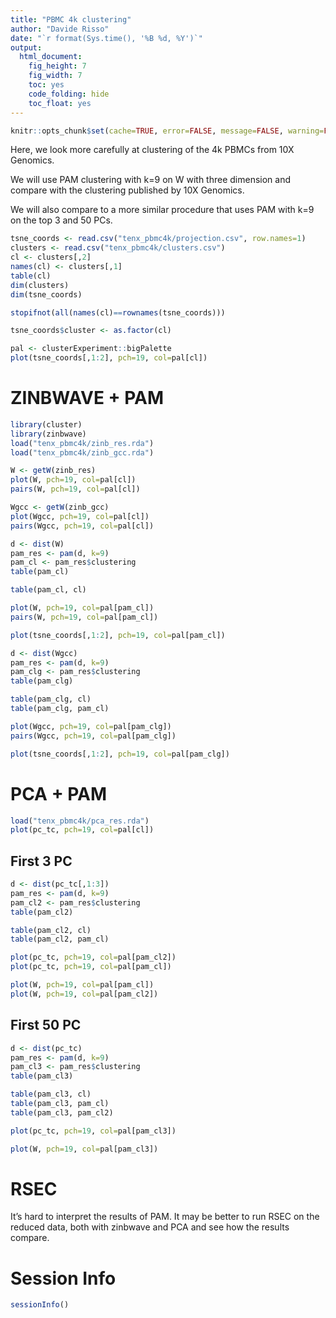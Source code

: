```yaml
---
title: "PBMC 4k clustering"
author: "Davide Risso"
date: "`r format(Sys.time(), '%B %d, %Y')`"
output: 
  html_document: 
    fig_height: 7
    fig_width: 7
    toc: yes
    code_folding: hide
    toc_float: yes
---
```


```r
knitr::opts_chunk$set(cache=TRUE, error=FALSE, message=FALSE, warning=FALSE)
```

Here, we look more carefully at clustering of the 4k PBMCs from 10X Genomics.

We will use PAM clustering with k=9 on W with three dimension and compare with
the clustering published by 10X Genomics.

We will also compare to a more similar procedure that uses PAM with k=9 on the top
3 and 50 PCs.

```r
tsne_coords <- read.csv("tenx_pbmc4k/projection.csv", row.names=1)
clusters <- read.csv("tenx_pbmc4k/clusters.csv")
cl <- clusters[,2]
names(cl) <- clusters[,1]
table(cl)
dim(clusters)
dim(tsne_coords)

stopifnot(all(names(cl)==rownames(tsne_coords)))

tsne_coords$cluster <- as.factor(cl)

pal <- clusterExperiment::bigPalette
plot(tsne_coords[,1:2], pch=19, col=pal[cl])
```

# ZINBWAVE + PAM

```r
library(cluster)
library(zinbwave)
load("tenx_pbmc4k/zinb_res.rda")
load("tenx_pbmc4k/zinb_gcc.rda")

W <- getW(zinb_res)
plot(W, pch=19, col=pal[cl])
pairs(W, pch=19, col=pal[cl])

Wgcc <- getW(zinb_gcc)
plot(Wgcc, pch=19, col=pal[cl])
pairs(Wgcc, pch=19, col=pal[cl])
```

```r
d <- dist(W)
pam_res <- pam(d, k=9)
pam_cl <- pam_res$clustering
table(pam_cl)

table(pam_cl, cl)

plot(W, pch=19, col=pal[pam_cl])
pairs(W, pch=19, col=pal[pam_cl])

plot(tsne_coords[,1:2], pch=19, col=pal[pam_cl])

d <- dist(Wgcc)
pam_res <- pam(d, k=9)
pam_clg <- pam_res$clustering
table(pam_clg)

table(pam_clg, cl)
table(pam_clg, pam_cl)

plot(Wgcc, pch=19, col=pal[pam_clg])
pairs(Wgcc, pch=19, col=pal[pam_clg])

plot(tsne_coords[,1:2], pch=19, col=pal[pam_clg])
```

# PCA + PAM

```r
load("tenx_pbmc4k/pca_res.rda")
plot(pc_tc, pch=19, col=pal[cl])
```

## First 3 PC

```r
d <- dist(pc_tc[,1:3])
pam_res <- pam(d, k=9)
pam_cl2 <- pam_res$clustering
table(pam_cl2)

table(pam_cl2, cl)
table(pam_cl2, pam_cl)

plot(pc_tc, pch=19, col=pal[pam_cl2])
plot(pc_tc, pch=19, col=pal[pam_cl])

plot(W, pch=19, col=pal[pam_cl])
plot(W, pch=19, col=pal[pam_cl2])
```

## First 50 PC

```r
d <- dist(pc_tc)
pam_res <- pam(d, k=9)
pam_cl3 <- pam_res$clustering
table(pam_cl3)

table(pam_cl3, cl)
table(pam_cl3, pam_cl)
table(pam_cl3, pam_cl2)

plot(pc_tc, pch=19, col=pal[pam_cl3])

plot(W, pch=19, col=pal[pam_cl3])
```

# RSEC

It's hard to interpret the results of PAM. It may be better to run RSEC on the reduced data,
both with zinbwave and PCA and see how the results compare. 

# Session Info

```r
sessionInfo()
```
